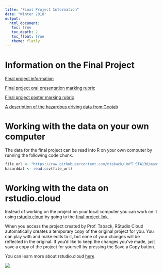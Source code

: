 ```yaml
---
title: "Final Project Information"
date: "Winter 2018"
output: 
  html_document:
   toc: true
   toc_depth: 2
   toc_float: true 
   theme: flatly
---
```


# Information on the Final Project

[Final project information](sta130posterpresentation_student.html)

[Final project oral presentation marking rubric](STA130_project_oral_presentation_rubric.pdf)

[Final project poster marking rubric](STA130_project_poster_rubric.pdf)

[A description of the hazardous driving data from Geotab](https://data.geotab.com/urban-infrastructure/hazardous-driving)

# Working with the data on your own computer

The data for the final project can be read into R on your own computer by running the following code chunk.

```r
file_url <- "https://raw.githubusercontent.com/ntaback/UofT_STA130/master/project/hazardousdriving.csv"
hazarddat <- read.csv(file_url)
```


# Working with the data on rstudio.cloud

Instead of working on the project on your local computer you can work on it using [rstudio.cloud](https://rstudio.cloud) by going to the [final project link](https://rstudio.cloud/spaces/1016/join?access_code=k9lvocPs1m78AmPxcpr31j36JmFQjZJ7xeNt2kvx).  

When you access the project created by Prof. Taback, RStudio Cloud automatically creates a temporary copy of the original project for you. You can play with and make edits to it, but none of your changes will be reflected in the original. If you’d like to keep the changes you’ve made, just save a copy of the project for yourself by pressing the Save a Copy button.

You can learn more about rstudio.cloud [here](https://rstudio.cloud/learn/guide).

![](forkProject.png)


